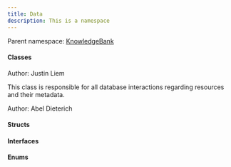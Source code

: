 ```yaml
---
title: Data
description: This is a namespace
---
```


Parent namespace: <a href='.'>KnowledgeBank</a>



<h4 className='mb-0 ml-1'>Classes</h4>
<TypeTable types={[{"name":"","type":"AzureBlobService","links":["Data/AzureBlobService"],"description":"Implementation of the Azure Blob Storage service"},{"name":"","type":"DatabaseContext","links":["Data/DatabaseContext"],"description":""},{"name":"","type":"DatabaseSeeder","links":["Data/DatabaseSeeder"],"description":""},{"name":"","type":"DtoGenerator","links":["Data/DtoGenerator"],"description":"Provides methods to generate DTOs from models with support for nested relations."},{"name":"","type":"Filetype","links":["Data/Filetype/../Filetype"],"description":"The filetype class specifies which filetypes are supported by the application in the extToType and is able to convert extensions to their full names."},{"name":"","type":"ProjectManager","links":["Data/ProjectManager"],"description":"This class is responsible for all database interactions regarding projects."}]} />

Author: Justin Liem

 <a href='Data/ResourceManager' target='_self' className="no-underline text-inherit hover:text-inherit inline"><CSharpType type='ResourceManager' /></a>

This class is responsible for all database interactions regarding resources and their metadata.

Author: Abel Dieterich

 <a href='Data/RoleInitializer' target='_self' className="no-underline text-inherit hover:text-inherit inline"><CSharpType type='RoleInitializer' /></a>

 <a href='Data/TestDataSeeder' target='_self' className="no-underline text-inherit hover:text-inherit inline"><CSharpType type='TestDataSeeder' /></a>

<h4 className='mb-0 ml-1'>Structs</h4>
<TypeTable types={[{"name":"","type":"BlobDownloadResponse","links":["Data/BlobDownloadResponse"],"description":""},{"name":"","type":"BlobPageResponse","links":["Data/BlobPageResponse"],"description":""},{"name":"","type":"Filetype.UploadType","links":["Data/Filetype/UploadType"],"description":""}]} />

<h4 className='mb-0 ml-1'>Interfaces</h4>
<TypeTable types={[{"name":"","type":"IAzureBlobService","links":["Data/IAzureBlobService"],"description":"Service for interacting with Azure Blob Storage"}]} />

<h4 className='mb-0 ml-1'>Enums</h4>
<TypeTable types={[{"name":"","type":"BLOB_STATUSCODE","links":["Data/BLOB_STATUSCODE"],"description":""}]} />

